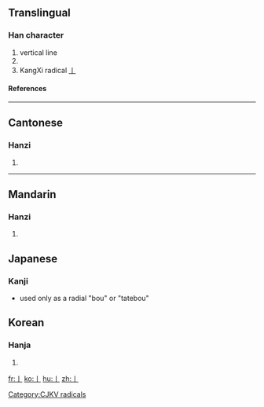 ==Translingual==
===Han character===
{{Han char|rad=丨|as=00|sn=1|four=|canj=中 (L), X中 (XL)}}
# vertical line
# 
# KangXi radical [[Wiktionary:Chinese radical index 丨|丨]]
====References====
{{Han ref|kx=0078.200|dkj=00067|dj=0157.450|hdz=10028.020|uh=4E28|ud=20008}}
----
==Cantonese==
===Hanzi===
{{yue-hanzi|jyut=|y=kwan2}}
# {{defn|Cantonese}}
----
==Mandarin==
===Hanzi===
{{cmn-hanzi|pin=[[gě]] ([[ge3]]), [[gǔn]] ([[gun3]])|wg=ko<sup>3</sup>, kun<sup>3</sup>}}
# {{defn|Mandarin}}

==Japanese==
===Kanji===
* used only as a radial "bou" or "tatebou"

==Korean==
===Hanja===
{{ko-hanja|hangeul=곤|rv=gon|mr=kon}}
# {{defn|Korean}}


[[Category:CJKV radicals]]

[[fr:丨]]
[[ko:丨]]
[[hu:丨]]
[[zh:丨]]